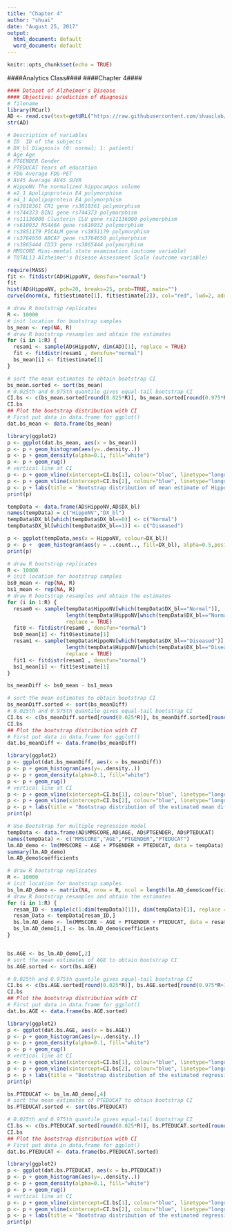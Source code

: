 ```yaml
---
title: "Chapter 4"
author: "shuai"
date: "August 25, 2017"
output:
  html_document: default
  word_document: default
---
```


```r
knitr::opts_chunk$set(echo = TRUE)
```

####Analytics Class####
####Chapter 4####

```r
#### Dataset of Alzheimer's Disease 
#### Objective: prediction of diagnosis 
# filename
library(RCurl)
AD <- read.csv(text=getURL("https://raw.githubusercontent.com/shuailab/ind_498/master/resource/data/AD.csv"))
str(AD)
```

```r
# Description of variables
# ID  ID of the subjects
# DX_bl Diagnosis (0: normal; 1: patient)
# Age Age
# PTGENDER Gender
# PTEDUCAT Years of education
# FDG Average FDG-PET
# AV45 Average AV45 SUVR
# HippoNV The normalized hippocampus volume
# e2_1 Apolipoprotein E4 polymorphism
# e4_1 Apolipoprotein E4 polymorphism
# rs3818361 CR1 gene rs3818361 polymorphism
# rs744373 BIN1 gene rs744373 polymorphism
# rs11136000 Clusterin CLU gene rs11136000 polymorphism
# rs610932 MS4A6A gene rs610932 polymorphism
# rs3851179 PICALM gene rs3851179 polymorphism
# rs3764650 ABCA7 gene rs3764650 polymorphism
# rs3865444 CD33 gene rs3865444 polymorphism
# MMSCORE Mini-mental state examination (outcome variable)
# TOTAL13 Alzheimer's Disease Assessment Scale (outcome variable)
```


```r
require(MASS)
fit <- fitdistr(AD$HippoNV, densfun="normal")  
fit
hist(AD$HippoNV, pch=20, breaks=25, prob=TRUE, main="")
curve(dnorm(x, fit$estimate[1], fit$estimate[2]), col="red", lwd=2, add=T)
```


```r
# draw R bootstrap replicates
R <- 10000
# init location for bootstrap samples
bs_mean <- rep(NA, R)
# draw R bootstrap resamples and obtain the estimates
for (i in 1:R) {
  resam1 <- sample(AD$HippoNV, dim(AD)[1], replace = TRUE)
  fit <- fitdistr(resam1 , densfun="normal")  
  bs_mean[i] <- fit$estimate[1]
}

# sort the mean estimates to obtain bootstrap CI
bs_mean.sorted <- sort(bs_mean)
# 0.025th and 0.975th quantile gives equal-tail bootstrap CI
CI.bs <- c(bs_mean.sorted[round(0.025*R)], bs_mean.sorted[round(0.975*R+1)])
CI.bs
## Plot the bootstrap distribution with CI
# First put data in data.frame for ggplot()
dat.bs_mean <- data.frame(bs_mean)
```


```r
library(ggplot2)
p <- ggplot(dat.bs_mean, aes(x = bs_mean))
p <- p + geom_histogram(aes(y=..density..))
p <- p + geom_density(alpha=0.1, fill="white")
p <- p + geom_rug()
# vertical line at CI
p <- p + geom_vline(xintercept=CI.bs[1], colour="blue", linetype="longdash")
p <- p + geom_vline(xintercept=CI.bs[2], colour="blue", linetype="longdash")
p <- p + labs(title = "Bootstrap distribution of mean estimate of HippoNV")
print(p)
```


```r

tempData <- data.frame(AD$HippoNV,AD$DX_bl)
names(tempData) = c("HippoNV","DX_bl")
tempData$DX_bl[which(tempData$DX_bl==0)] <- c("Normal")
tempData$DX_bl[which(tempData$DX_bl==1)] <- c("Diseased")

p <- ggplot(tempData,aes(x = HippoNV, colour=DX_bl))
p <- p +  geom_histogram(aes(y = ..count.., fill=DX_bl), alpha=0.5,position="identity") 
print(p)
```


```r

# draw R bootstrap replicates
R <- 10000
# init location for bootstrap samples
bs0_mean <- rep(NA, R)
bs1_mean <- rep(NA, R)
# draw R bootstrap resamples and obtain the estimates
for (i in 1:R) {
  resam0 <- sample(tempData$HippoNV[which(tempData$DX_bl=="Normal")], 
                   length(tempData$HippoNV[which(tempData$DX_bl=="Normal")]), 
                   replace = TRUE)
  fit0 <- fitdistr(resam0 , densfun="normal")  
  bs0_mean[i] <- fit0$estimate[1]
  resam1 <- sample(tempData$HippoNV[which(tempData$DX_bl=="Diseased")], 
                   length(tempData$HippoNV[which(tempData$DX_bl=="Diseased")]),
                   replace = TRUE)
  fit1 <- fitdistr(resam1 , densfun="normal") 
  bs1_mean[i] <- fit1$estimate[1]
}

bs_meanDiff <- bs0_mean - bs1_mean

# sort the mean estimates to obtain bootstrap CI
bs_meanDiff.sorted <- sort(bs_meanDiff)
# 0.025th and 0.975th quantile gives equal-tail bootstrap CI
CI.bs <- c(bs_meanDiff.sorted[round(0.025*R)], bs_meanDiff.sorted[round(0.975*R+1)])
CI.bs
## Plot the bootstrap distribution with CI
# First put data in data.frame for ggplot()
dat.bs_meanDiff <- data.frame(bs_meanDiff)

library(ggplot2)
p <- ggplot(dat.bs_meanDiff, aes(x = bs_meanDiff))
p <- p + geom_histogram(aes(y=..density..))
p <- p + geom_density(alpha=0.1, fill="white")
p <- p + geom_rug()
# vertical line at CI
p <- p + geom_vline(xintercept=CI.bs[1], colour="blue", linetype="longdash")
p <- p + geom_vline(xintercept=CI.bs[2], colour="blue", linetype="longdash")
p <- p + labs(title = "Bootstrap distribution of the estimated mean difference of HippoNV between normal and diseased")
print(p)

```


```r
# Use Bootstrap for multiple regression model
tempData <- data.frame(AD$MMSCORE,AD$AGE, AD$PTGENDER, AD$PTEDUCAT)
names(tempData) <- c("MMSCORE","AGE","PTGENDER","PTEDUCAT")
lm.AD_demo <- lm(MMSCORE ~ AGE + PTGENDER + PTEDUCAT, data = tempData)
summary(lm.AD_demo)
lm.AD_demo$coefficients
```


```r

# draw R bootstrap replicates
R <- 10000
# init location for bootstrap samples
bs_lm.AD_demo <- matrix(NA, nrow = R, ncol = length(lm.AD_demo$coefficients))
# draw R bootstrap resamples and obtain the estimates
for (i in 1:R) {
  resam_ID <- sample(c(1:dim(tempData)[1]), dim(tempData)[1], replace = TRUE)
  resam_Data <- tempData[resam_ID,]
  bs.lm.AD_demo <- lm(MMSCORE ~ AGE + PTGENDER + PTEDUCAT, data = resam_Data)
  bs_lm.AD_demo[i,] <- bs.lm.AD_demo$coefficients
}


bs.AGE <- bs_lm.AD_demo[,2]
# sort the mean estimates of AGE to obtain bootstrap CI
bs.AGE.sorted <- sort(bs.AGE)

# 0.025th and 0.975th quantile gives equal-tail bootstrap CI
CI.bs <- c(bs.AGE.sorted[round(0.025*R)], bs.AGE.sorted[round(0.975*R+1)])
CI.bs
## Plot the bootstrap distribution with CI
# First put data in data.frame for ggplot()
dat.bs.AGE <- data.frame(bs.AGE.sorted)

library(ggplot2)
p <- ggplot(dat.bs.AGE, aes(x = bs.AGE))
p <- p + geom_histogram(aes(y=..density..))
p <- p + geom_density(alpha=0.1, fill="white")
p <- p + geom_rug()
# vertical line at CI
p <- p + geom_vline(xintercept=CI.bs[1], colour="blue", linetype="longdash")
p <- p + geom_vline(xintercept=CI.bs[2], colour="blue", linetype="longdash")
p <- p + labs(title = "Bootstrap distribution of the estimated regression parameter of AGE")
print(p)

```


```r

bs.PTEDUCAT <- bs_lm.AD_demo[,4]
# sort the mean estimates of PTEDUCAT to obtain bootstrap CI
bs.PTEDUCAT.sorted <- sort(bs.PTEDUCAT)

# 0.025th and 0.975th quantile gives equal-tail bootstrap CI
CI.bs <- c(bs.PTEDUCAT.sorted[round(0.025*R)], bs.PTEDUCAT.sorted[round(0.975*R+1)])
CI.bs
## Plot the bootstrap distribution with CI
# First put data in data.frame for ggplot()
dat.bs.PTEDUCAT <- data.frame(bs.PTEDUCAT.sorted)

library(ggplot2)
p <- ggplot(dat.bs.PTEDUCAT, aes(x = bs.PTEDUCAT))
p <- p + geom_histogram(aes(y=..density..))
p <- p + geom_density(alpha=0.1, fill="white")
p <- p + geom_rug()
# vertical line at CI
p <- p + geom_vline(xintercept=CI.bs[1], colour="blue", linetype="longdash")
p <- p + geom_vline(xintercept=CI.bs[2], colour="blue", linetype="longdash")
p <- p + labs(title = "Bootstrap distribution of the estimated regression parameter of PTEDUCAT")
print(p)
```